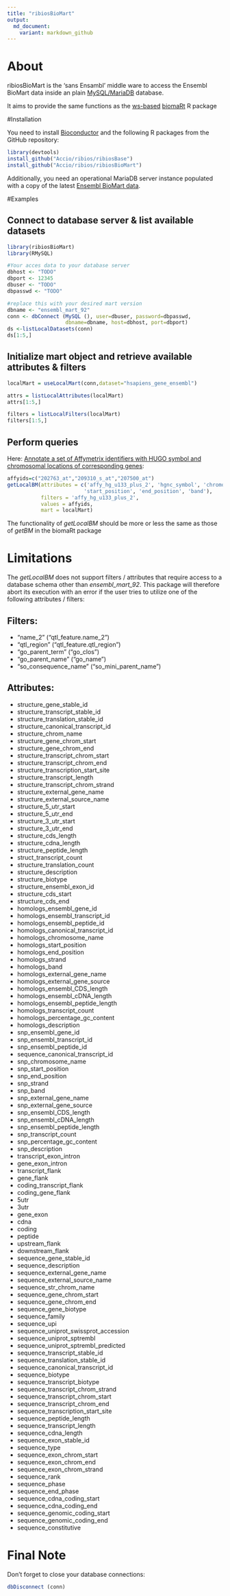 ```yaml
---
title: "ribiosBioMart"
output:
  md_document:
    variant: markdown_github
---
```


# About

ribiosBioMart is the 'sans Ensambl' middle ware to access the Ensembl BioMart data inside an plain [MySQL/MariaDB](https://mariadb.org/) database.

It aims to provide the same functions as the [ws-based](https://en.wikipedia.org/wiki/Web_service) [biomaRt](https://bioconductor.org/packages/release/bioc/html/biomaRt.html) R package 

#Installation

You need to install [Bioconductor](https://www.bioconductor.org/install/) and the following R packages from the GitHub repository:

```r
library(devtools)
install_github("Accio/ribios/ribiosBase")
install_github("Accio/ribios/ribiosBioMart")
```

Additionally, you need an operational MariaDB server instance populated with a copy of the latest [Ensembl BioMart data](ftp://ftp.ensembl.org/pub/release-92/mysql/).

#Examples

## Connect to database server & list available datasets

```r
library(ribiosBioMart)
library(RMySQL)

#Your acces data to your database server
dbhost <- "TODO"
dbport <- 12345
dbuser <- "TODO"
dbpasswd <- "TODO"

#replace this with your desired mart version
dbname <- "ensembl_mart_92"
conn <- dbConnect (MySQL (), user=dbuser, password=dbpasswd,
                   dbname=dbname, host=dbhost, port=dbport)
ds <-listLocalDatasets(conn)
ds[1:5,]
```

## Initialize mart object and retrieve available attributes & filters

```r
localMart = useLocalMart(conn,dataset="hsapiens_gene_ensembl")

attrs = listLocalAttributes(localMart)
attrs[1:5,]

filters = listLocalFilters(localMart)
filters[1:5,]
```

## Perform queries

Here: [Annotate a set of Affymetrix identifiers with HUGO symbol and chromosomal locations of corresponding genes](https://www.bioconductor.org/packages/devel/bioc/vignettes/biomaRt/inst/doc/biomaRt.html):

```r
affyids=c("202763_at","209310_s_at","207500_at")
getLocalBM(attributes = c('affy_hg_u133_plus_2', 'hgnc_symbol', 'chromosome_name',
                         'start_position', 'end_position', 'band'),
           filters = 'affy_hg_u133_plus_2', 
           values = affyids, 
           mart = localMart)
```

The functionality of *getLocalBM* should be more or less the same as those of *getBM* in the biomaRt package 

# Limitations

The *getLocalBM* does not support filters / attributes that require access to a database schema other than *ensembl_mart_92*. This package will therefore abort its execution with an error if the user tries to utilize one of the following attributes / filters: 

## Filters:
* "name_2" ("qtl_feature.name_2")
* "qtl_region" ("qtl_feature.qtl_region")
* "go_parent_term" ("go_clos")
* "go_parent_name" ("go_name")
* "so_consequence_name" ("so_mini_parent_name")

## Attributes:
* structure_gene_stable_id
* structure_transcript_stable_id
* structure_translation_stable_id
* structure_canonical_transcript_id
* structure_chrom_name
* structure_gene_chrom_start
* structure_gene_chrom_end
* structure_transcript_chrom_start
* structure_transcript_chrom_end
* structure_transcription_start_site
* structure_transcript_length
* structure_transcript_chrom_strand
* structure_external_gene_name
* structure_external_source_name
* structure_5_utr_start
* structure_5_utr_end
* structure_3_utr_start
* structure_3_utr_end
* structure_cds_length
* structure_cdna_length
* structure_peptide_length
* struct_transcript_count
* structure_translation_count
* structure_description
* structure_biotype
* structure_ensembl_exon_id
* structure_cds_start
* structure_cds_end
* homologs_ensembl_gene_id
* homologs_ensembl_transcript_id
* homologs_ensembl_peptide_id
* homologs_canonical_transcript_id
* homologs_chromosome_name
* homologs_start_position
* homologs_end_position
* homologs_strand
* homologs_band
* homologs_external_gene_name
* homologs_external_gene_source
* homologs_ensembl_CDS_length
* homologs_ensembl_cDNA_length
* homologs_ensembl_peptide_length
* homologs_transcript_count
* homologs_percentage_gc_content
* homologs_description
* snp_ensembl_gene_id
* snp_ensembl_transcript_id
* snp_ensembl_peptide_id
* sequence_canonical_transcript_id
* snp_chromosome_name
* snp_start_position
* snp_end_position
* snp_strand
* snp_band
* snp_external_gene_name
* snp_external_gene_source
* snp_ensembl_CDS_length
* snp_ensembl_cDNA_length
* snp_ensembl_peptide_length
* snp_transcript_count
* snp_percentage_gc_content
* snp_description
* transcript_exon_intron 
* gene_exon_intron 
* transcript_flank 
* gene_flank 
* coding_transcript_flank 
* coding_gene_flank 
* 5utr 
* 3utr 
* gene_exon 
* cdna 
* coding 
* peptide 
* upstream_flank 
* downstream_flank 
* sequence_gene_stable_id
* sequence_description
* sequence_external_gene_name
* sequence_external_source_name
* sequence_str_chrom_name
* sequence_gene_chrom_start
* sequence_gene_chrom_end
* sequence_gene_biotype
* sequence_family
* sequence_upi
* sequence_uniprot_swissprot_accession
* sequence_uniprot_sptrembl
* sequence_uniprot_sptrembl_predicted
* sequence_transcript_stable_id
* sequence_translation_stable_id
* sequence_canonical_transcript_id
* sequence_biotype
* sequence_transcript_biotype
* sequence_transcript_chrom_strand
* sequence_transcript_chrom_start
* sequence_transcript_chrom_end
* sequence_transcription_start_site
* sequence_peptide_length
* sequence_transcript_length
* sequence_cdna_length
* sequence_exon_stable_id
* sequence_type
* sequence_exon_chrom_start
* sequence_exon_chrom_end
* sequence_exon_chrom_strand
* sequence_rank
* sequence_phase
* sequence_end_phase
* sequence_cdna_coding_start
* sequence_cdna_coding_end
* sequence_genomic_coding_start
* sequence_genomic_coding_end
* sequence_constitutive

# Final Note

Don't forget to close your database connections:

```r
dbDisconnect (conn)
```
